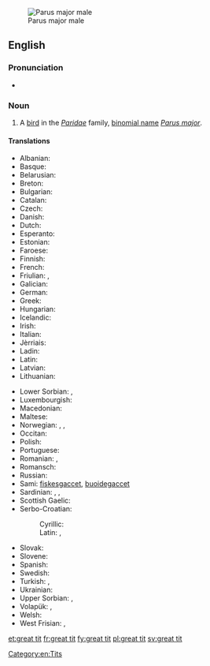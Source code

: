 [[Image:Parus major male.jpg|thumb|right|Parus major male]]
==English==

===Pronunciation===
* {{IPA|/ˈɡɹæt tɪt/}}

===Noun===
{{en-noun|head=[[great]] [[tit]]}}

# A [[bird]] in the ''[[Paridae]]'' family, [[binomial name]] ''[[Parus major]]''.

====Translations====
{{trans-top|Bird}}
* Albanian: {{t-|sq|trishtili i madh}}
* Basque: {{t-|eu|kaskabeltz}}
* Belarusian: {{t-|be|сініца}}
* Breton: {{t-|br|pennglaou}}
* Bulgarian: {{t-|bg|голям синигер|sc=Cyrl}}
* Catalan: {{t-|ca|mallerenga}}
* Czech: {{t-|cs|sýkora koňadra}}
* Danish: {{t-|da|musvit|c}}
* Dutch: {{t-|nl|koolmees|f}}
* Esperanto: {{t-|eo|granda paruo}}
* Estonian: {{t-|et|rasvatihane}}
* Faroese: {{t-|fo|stórtíta}}
* Finnish: {{t+|fi|talitiainen}}
* French: {{t+|fr|mésange}}
* Friulian: {{tø|fur|parussule}}, {{tø|fur|parusse}}
* Galician: {{t+|gl|ferreiriño abelleiro}}
* German: {{t+|de|Kohlmeise|f}}
* Greek: {{t+|el|καλόγερος}}
* Hungarian: {{t+|hu|széncinege}}
* Icelandic: {{t-|is|meisa}}
* Irish: {{t-|ga|meantán mór}}
* Italian: {{t-|it|cinciallegra}}
* Jèrriais: {{tø|roa-jer|démouaîselle|f}}
* Ladin: {{tø|lld|mosela}}
* Latin: {{t-|la|Parus major}}
* Latvian: {{t-|lv|lielā zīlīte}}
* Lithuanian: {{t+|lt|zylė}}
{{trans-mid}}
* Lower Sorbian: {{tø|dsb|sykora}}, {{tø|dsb|sykorka}}
* Luxembourgish: {{t-|lb|Schielmees|f}}
* Macedonian: {{t-|mk|сипка|tr=[[sipka]]|sc=Cyrl}}
* Maltese: {{t-|mt|fjorentin}}
* Norwegian: {{t-|no|kjøttmeis|c}}, {{t-|no|talgmeis|c}}, {{t-|no|talgokse|m}}
* Occitan: {{t-|oc|mesenga}}
* Polish: {{t+|pl|sikora bogatka}}
* Portuguese: {{t+|pt|chapim}}
* Romanian: {{t-|ro|pițigoi}}, {{t-|ro|pițigoi mare|m}}
* Romansch: {{t-|rm|maset grond}}
* Russian: {{t+|ru|синица|tr=sinica}}
* Sami: [[fiskesgaccet]], [[buoidegaccet]]
* Sardinian: {{t-|sc|acutzaferru}}, {{t-|sc|tzerri-tzerri}}, {{t-|sc|béccidi}}
* Scottish Gaelic: {{t-|gd|currac-baintighearna|m}}
* Serbo-Croatian:
*: Cyrillic: {{t-|sh|сеница|sc=Cyrl}}
*: Latin: {{t-|sh|senica|sc=Latn}}, {{t-|sh|sjenica velika}}
* Slovak: {{t-|sk|sýkorka veľká}}
* Slovene: {{t+|sl|velika sinica}}
* Spanish: {{t+|es|carbonero|m}}
* Swedish: {{t+|sv|talgoxe}}
* Turkish: {{t+|tr|bas}}, {{t-|tr|tankara}}
* Ukrainian: {{t-|uk|синиця велика|tr=[[sinicja velika]]|sc=Cyrl}}
* Upper Sorbian: {{t-|hsb|sykorka}}, {{t-|hsb|sykora}}
* Volapük: {{qualifier|male or female}} {{t-|vo|gretaparud}}, {{qualifier|offspring, young}} {{t-|vo|gretaparudül}}
* Welsh: {{t-|cy|titw mawr}}
* West Frisian: {{t+|fy|blokmies|c}}, {{t+|fy|blokfink|c}}
{{trans-bottom}}

[[Category:en:Tits]]

[[et:great tit]]
[[fr:great tit]]
[[fy:great tit]]
[[pl:great tit]]
[[sv:great tit]]
